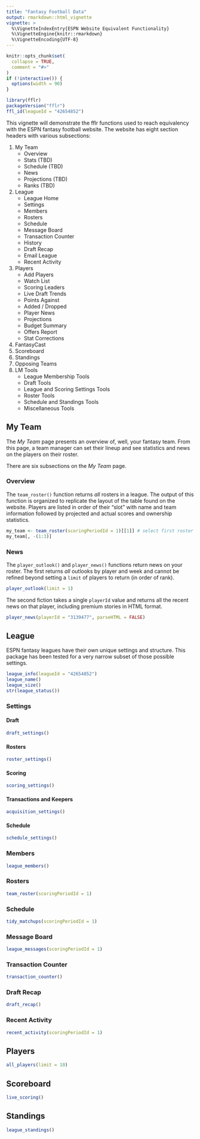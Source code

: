 ```yaml
---
title: "Fantasy Football Data"
output: rmarkdown::html_vignette
vignette: >
  %\VignetteIndexEntry{ESPN Website Equivalent Functionality}
  %\VignetteEngine{knitr::rmarkdown}
  %\VignetteEncoding{UTF-8}
---
```


```r
knitr::opts_chunk$set(
  collapse = TRUE,
  comment = "#>"
)
if (!interactive()) {
  options(width = 90)
}
```

```r
library(fflr)
packageVersion("fflr")
ffl_id(leagueId = "42654852")
```

This vignette will demonstrate the fflr functions used to reach equivalency
with the ESPN fantasy football website. The website has eight section headers
with various subsections:

1. My Team
    * Overview
    * Stats (TBD)
    * Schedule (TBD)
    * News
    * Projections (TBD)
    * Ranks (TBD)
2. League
    * League Home
    * Settings
    * Members
    * Rosters
    * Schedule
    * Message Board
    * Transaction Counter
    * History
    * Draft Recap
    * Email League
    * Recent Activity
3. Players
    * Add Players
    * Watch List
    * Scoring Leaders
    * Live Draft Trends
    * Points Against
    * Added / Dropped
    * Player News
    * Projections
    * Budget Summary
    * Offers Report
    * Stat Corrections
4. FantasyCast
5. Scoreboard
6. Standings
7. Opposing Teams
8. LM Tools
    * League Membership Tools
    * Draft Tools
    * League and Scoring Settings Tools
    * Roster Tools
    * Schedule and Standings Tools
    * Miscellaneous Tools

## My Team

The _My Team_ page presents an overview of, well, your fantasy team. From this
page, a team manager can set their lineup and see statistics and news on the
players on their roster.

There are six subsections on the _My Team_ page.

### Overview

The `team_roster()` function returns _all_ rosters in a league. The output of
this function is organized to replicate the layout of the table found on the
website. Players are listed in order of their "slot" with name and team 
information followed by projected and actual scores and ownership statistics.

```r
my_team <- team_roster(scoringPeriodId = 1)[[1]] # select first roster
my_team[, -(1:3)]
```

### News

The `player_outlook()` and `player_news()` functions return news on your roster.
The first returns _all_ outlooks by player and week and cannot be refined beyond
setting a `limit` of players to return (in order of rank).

```r
player_outlook(limit = 1)
```

The second fiction takes a single `playerId` value and returns all the recent
news on that player, including premium stories in HTML format.

```r
player_news(playerId = "3139477", parseHTML = FALSE)
```

## League

ESPN fantasy leagues have their own unique settings and structure. This package
has been tested for a very narrow subset of those possible settings.

```r
league_info(leagueId = "42654852")
league_name()
league_size()
str(league_status())
```

### Settings

#### Draft

```r
draft_settings()
```

#### Rosters

```r
roster_settings()
```

#### Scoring

```r
scoring_settings()
```

#### Transactions and Keepers

```r
acquisition_settings()
```

#### Schedule

```r
schedule_settings()
```

### Members

```r
league_members()
```

### Rosters

```r
team_roster(scoringPeriodId = 1)
```

### Schedule

```r
tidy_matchups(scoringPeriodId = 1)
```

### Message Board

```r
league_messages(scoringPeriodId = 1)
```

### Transaction Counter

```r
transaction_counter()
```

### Draft Recap

```r
draft_recap()
```

### Recent Activity

```r
recent_activity(scoringPeriodId = 1)
```

## Players

```r
all_players(limit = 10)
```

## Scoreboard

```r
live_scoring()
```

## Standings

```r
league_standings()
```
